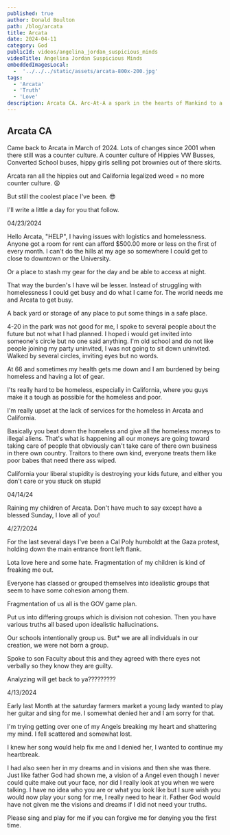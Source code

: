 ```yaml
---
published: true
author: Donald Boulton
path: /blog/arcata
title: Arcata
date: 2024-04-11
category: God
publicId: videos/angelina_jordan_suspicious_minds
videoTitle: Angelina Jordan Suspicious Minds
embeddedImagesLocal:
  -  '../../../static/assets/arcata-800x-200.jpg' 
tags: 
  - 'Arcata' 
  - 'Truth' 
  - 'Love'
description: Arcata CA. Arc-At-A a spark in the hearts of Mankind to a new beginning.
---
```


## Arcata CA

Came back to Arcata in March of 2024. Lots of changes since 2001 when there still was a counter culture. A counter culture of Hippies VW Busses, Converted School buses, hippy girls selling pot brownies out of there skirts.

Arcata ran all the hippies out and California legalized weed = no more counter culture. 😩

But still the coolest place I've been. 😎

I'll write a little a day for you that follow.

04/23/2024

Hello Arcata, "HELP", I having issues with logistics and homelessness. Anyone got a room for rent can afford $500.00 more or less on the first of every month. I can't do the hills at my age so somewhere I could get to close to downtown or the University.

Or a place to stash my gear for the day and be able to access at night. 

That way the burden's I have wil be lesser. Instead of struggling with homelessness I could get busy and do what I came for. The world needs me and Arcata to get busy.

A back yard or storage of any place to put some things in a safe place.

4-20 in the park was not good for me, I spoke to several people about the future but not what I had planned. I hoped i would get invited into someone's circle but no one said anything. I'm old school and do not like people joining my party uninvited, I was not going to sit down uninvited. Walked by several circles, inviting eyes but no words. 

At 66 and sometimes my health gets me down and I am burdened by being homeless and having a lot of gear. 

I'ts really hard to be homeless, especially in California, where you guys make it a tough as possible for the homeless and poor. 

I'm really upset at the lack of services for the homeless in Arcata and California. 

Basically you beat down the homeless and give all the homeless moneys to illegal aliens. That's what is happening all our moneys are going toward taking care of people that obviously can't take care of there own business in there own country. Traitors to there own kind, everyone treats them like poor babes that need there ass wiped.

California your liberal stupidity is destroying your kids future, and either you don't care or you stuck on stupid

04/14/24

Raining my children of Arcata. Don't have much to say except have a blessed Sunday, I love all of you!

<Section>

4/27/2024

For the last several days I've been a Cal Poly humboldt at the Gaza protest, holding down the main entrance front left flank.

Lota love here and some hate. Fragmentation of my children is kind of freaking me out. 

Everyone has classed or grouped themselves into idealistic groups that seem to have some cohesion among them.

Fragmentation of us all is the GOV game plan. 

Put us into differing groups which is division not cohesion. Then you have various truths all based upon idealistic hallucinations.

Our schools intentionally group us. But* we are all individuals in our creation, we were not born a group.

Spoke to son Faculty about this and they agreed with there eyes not verbally so they know they are guilty.

Analyzing will get back to ya?????????

4/13/2024

Early last Month at the saturday farmers market a young lady wanted to play her guitar and sing for me. I somewhat denied her and I am sorry for that.

I'm trying getting over one of my Angels breaking my heart and shattering my mind. I fell scattered and somewhat lost.

I knew her song would help fix me and I denied her, I wanted to continue my heartbreak. 

I had also seen her in my dreams and in visions and then she was there. Just like father God had shown me, a vision of a Angel even though I never could quite make out your face, nor did I really look at you when we were talking. I have no idea who you are or what you look like but I sure wish you would now play your song for me, I really need to hear it. Father God would have not given me the visions and dreams if I did not need your truths. 

Please sing and play for me if you can forgive me for denying you the first time.

</Section>